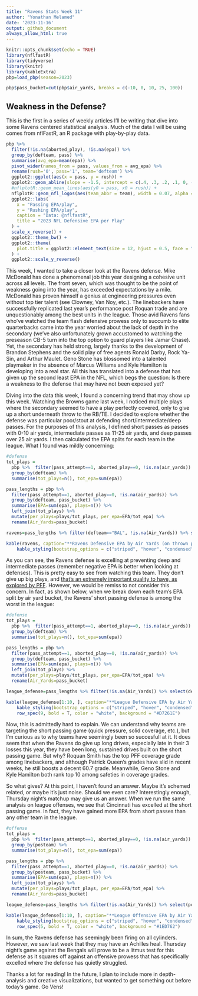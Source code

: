 ```yaml
---
title: "Ravens Stats Week 11"
author: "Yonathan Melamed"
date: '2023-11-16'
output: github_document
always_allow_html: true
---
```


```r
knitr::opts_chunk$set(echo = TRUE)
library(nflfastR)
library(tidyverse)
library(knitr)
library(kableExtra)
pbp=load_pbp(season=2023)

pbp$pass_bucket=cut(pbp$air_yards, breaks = c(-10, 0, 10, 25, 100))
```

## Weakness in the Defense?

This is the first in a series of weekly articles I'll be writing that dive into some Ravens centered statistical analysis. Much of the data I will be 
using comes from nflFastR, an R package with play-by-play data.

```r
pbp %>% 
  filter(!is.na(aborted_play), !is.na(epa)) %>% 
  group_by(defteam, pass) %>% 
  summarise(avg_epa=mean(epa)) %>% 
  pivot_wider(names_from = pass, values_from = avg_epa) %>% 
  rename(rush='0', pass='1', team='defteam') %>% 
  ggplot2::ggplot(aes(x = pass, y = rush)) +
  ggplot2::geom_abline(slope = -1.5, intercept = c(.4, .3, .2, .1, 0, -.1, -.2, -.3), alpha = .2) +
  #nflplotR::geom_mean_lines(aes(y0 = pass, x0 = rush)) +
  nflplotR::geom_nfl_logos(aes(team_abbr = team), width = 0.07, alpha = 0.7) +
  ggplot2::labs(
    x = "Passing EPA/play",
    y = "Rushing EPA/play",
    caption = "Data: @nflfastR",
    title = "2023 NFL Defensive EPA per Play"
  ) +
  scale_x_reverse() +
  ggplot2::theme_bw() +
  ggplot2::theme(
    plot.title = ggplot2::element_text(size = 12, hjust = 0.5, face = "bold")
  ) +
  ggplot2::scale_y_reverse() 

```

This week, I wanted to take a closer look at the Ravens defense. Mike McDonald has done a phenomenal job this year designing a cohesive unit across all levels. The front seven, which was thought to be the point of weakness going into the year, has exceeded expectations by a mile. McDonald has proven himself a genius at engineering pressures even without top tier talent (see Clowney, Van Noy, etc.). The linebackers have successfully replicated last year's performance post Roquan trade and are unquestionably among the best units in the league. Those avid Ravens fans who've watched the team flash defensive prowess only to succumb to elite quarterbacks came into the year worried about the lack of depth in the secondary (we've also unfortunately grown accustomed to watching the preseason CB-5 turn into the top option to guard players like Jamar Chase). Yet, the secondary has held strong, largely thanks to the development of Brandon Stephens and the solid play of free agents Ronald Darby, Rock Ya-Sin, and Arthur Maulet. Geno Stone has blossomed into a talented playmaker in the absence of Marcus Williams and Kyle Hamilton is developing into a real star. All this has translated into a defense that has given up the second least EPA in the NFL, which begs the question: Is there a weakness to the defense that may have not been exposed yet?



Diving into the data this week, I found a concerning trend that may show up this week. Watching the Browns game last week, I noticed multiple plays where the secondary seemed to have a play perfectly covered, only to give up a short underneath throw to the RB/TE. I decided to explore whether the defense was particular poor/stout at defending short/intermediate/deep passes. For the purposes of this analysis, I defined short passes as passes with 0-10 air yards, intermediate passes as 11-25 air yards, and deep passes over 25 air yards. I then calculated the EPA splits for each team in the league. What I found was mildly concerning:


```r
#defense
tot_plays = 
  pbp %>%  filter(pass_attempt==1, aborted_play==0, !is.na(air_yards)) %>% 
  group_by(defteam) %>% 
  summarise(tot_plays=n(), tot_epa=sum(epa)) 

pass_lengths = pbp %>% 
  filter(pass_attempt==1, aborted_play==0, !is.na(air_yards)) %>% 
  group_by(defteam, pass_bucket) %>% 
  summarise(EPA=sum(epa), plays=n()) %>% 
  left_join(tot_plays) %>% 
  mutate(per_plays=plays/tot_plays, per_epa=EPA/tot_epa) %>% 
  rename(Air_Yards=pass_bucket)

ravens=pass_lengths %>% filter(defteam=="BAL", !is.na(Air_Yards)) %>% select(defteam, Air_Yards, EPA, plays) 

kable(ravens, caption="**Ravens Defensive EPA by Air Yards (on thrown passes)**") %>% 
    kable_styling(bootstrap_options = c("striped", "hover", "condensed", "responsive"))
```


As you can see, the Ravens defense is excelling at preventing deep and intermediate passes (remember negative EPA is better when looking at defenses). This is pretty easy to see from watching this team. They don't give up big plays, and [that's an extremely important quality to have, as explored by PFF](https://www.pff.com/news/nfl-explosive-plays-and-re-thinking-offensive-success#:~:text=Explosive%20plays%20are%20overwhelming%20accrued,the%20opponent's%20talent%20and%20scheme.). However, we would be remiss to not consider this concern. In fact, as shown below, when we break down each team's EPA split by air yard bucket, the Ravens' short passing defense is among the worst in the league:


```r
#defense
tot_plays = 
  pbp %>%  filter(pass_attempt==1, aborted_play==0, !is.na(air_yards)) %>% 
  group_by(defteam) %>% 
  summarise(tot_plays=n(), tot_epa=sum(epa)) 

pass_lengths = pbp %>% 
  filter(pass_attempt==1, aborted_play==0, !is.na(air_yards)) %>% 
  group_by(defteam, pass_bucket) %>% 
  summarise(EPA=sum(epa), plays=n()) %>% 
  left_join(tot_plays) %>% 
  mutate(per_plays=plays/tot_plays, per_epa=EPA/tot_epa) %>% 
  rename(Air_Yards=pass_bucket)

league_defense=pass_lengths %>% filter(!is.na(Air_Yards)) %>% select(defteam, Air_Yards, EPA, plays) %>% arrange(-EPA)

kable(league_defense[1:10, ], caption="**League Defensive EPA by Air Yards (on thrown passes)**") %>% 
    kable_styling(bootstrap_options = c("striped", "hover", "condensed", "responsive")) %>% 
    row_spec(9, bold = T, color = "white", background = "#D7261E")

```
Now, this is admittedly hard to explain. We can understand why teams are targeting the short passing game (quick pressure, solid coverage, etc.), but I'm curious as to why teams have seemingly been so succesfull at it. It does seem that when the Ravens do give up long drives, especially late in their 3 losses this year, they have been long, sustained drives built on the short passing game. But why? Roquan Smith has the top PFF coverage grade among linebackers, and although Patrick Queen's grades have slid in recent weeks, he still boosts a decent 60.7 grade. Meanwhile, Geno Stone and Kyle Hamilton both rank top 10 among safeties in coverage grades. 

So what gives? At this point, I haven't found an answer. Maybe it's schemed related, or maybe it's just noise. Should we even care? Interestingly enough, Thursday night's matchup may give us an answer. When we run the same analysis on league offenses, we see that Cincinnati has excelled at the short passing game. In fact, they have gained more EPA from short passes than any other team in the league.


```r
#offense
tot_plays = 
  pbp %>%  filter(pass_attempt==1, aborted_play==0, !is.na(air_yards)) %>% 
  group_by(posteam) %>% 
  summarise(tot_plays=n(), tot_epa=sum(epa)) 

pass_lengths = pbp %>% 
  filter(pass_attempt==1, aborted_play==0, !is.na(air_yards)) %>% 
  group_by(posteam, pass_bucket) %>% 
  summarise(EPA=sum(epa), plays=n()) %>% 
  left_join(tot_plays) %>% 
  mutate(per_plays=plays/tot_plays, per_epa=EPA/tot_epa) %>% 
  rename(Air_Yards=pass_bucket)

league_defense=pass_lengths %>% filter(!is.na(Air_Yards)) %>% select(posteam, Air_Yards, EPA, plays) %>% arrange(-EPA)

kable(league_defense[1:10, ], caption="**League Offensive EPA by Air Yards (on thrown passes)**") %>% 
    kable_styling(bootstrap_options = c("striped", "hover", "condensed", "responsive"),  position = "float_right") %>% 
    row_spec(5, bold = T, color = "white", background = "#1ED762")

```

In sum, the Ravens defense has seemingly been firing on all cylinders. However, we saw last week that they may have an Achilles heal. Thursday night's game against the Bengals will prove to be a litmus test for this defense as it squares off against an offensive prowess that has specifically excelled where the defense has quietly struggled. 

Thanks a lot for reading! In the future, I plan to include more in depth-analysis and creative visualizations, but wanted to get something out before today's game. Go Vens!
